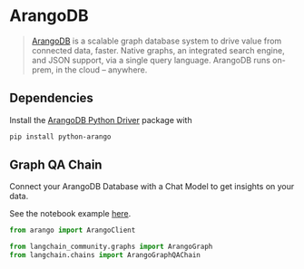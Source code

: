 # ArangoDB

>[ArangoDB](https://github.com/arangodb/arangodb) is a scalable graph database system to drive value from connected data, faster. Native graphs, an integrated search engine, and JSON support, via a single query language. ArangoDB runs on-prem, in the cloud – anywhere.

## Dependencies

Install the [ArangoDB Python Driver](https://github.com/ArangoDB-Community/python-arango) package with
```bash
pip install python-arango
```

## Graph QA Chain

Connect your ArangoDB Database with a Chat Model to get insights on your data. 

See the notebook example [here](/docs/use_cases/graph/graph_arangodb_qa).

```python
from arango import ArangoClient

from langchain_community.graphs import ArangoGraph
from langchain.chains import ArangoGraphQAChain
```